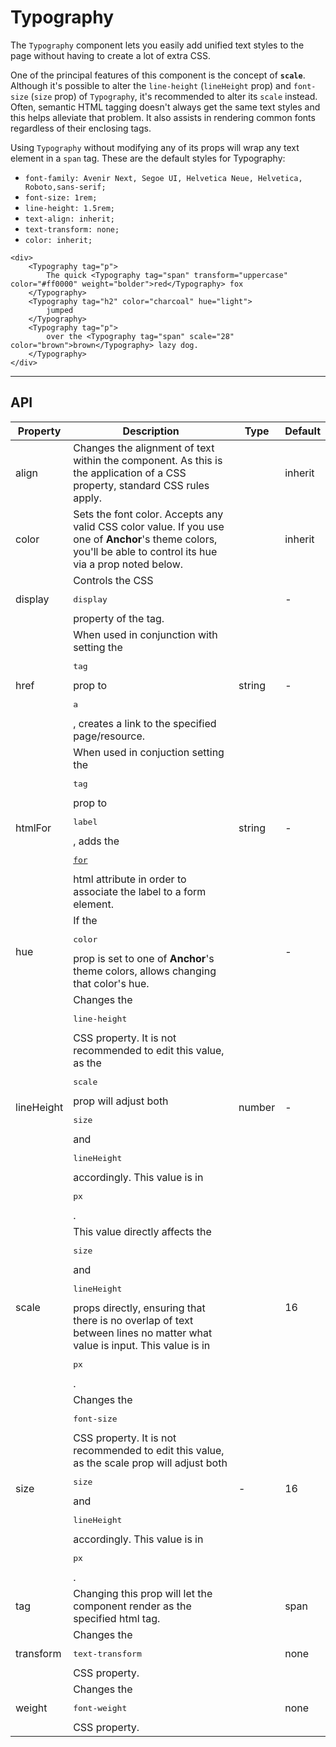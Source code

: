 
# Typography

The `Typography` component lets you easily add unified text styles to the page without having to create
a lot of extra CSS.

One of the principal features of this component is the concept of **`scale`**.
Although it's possible to alter the `line-height` (`lineHeight` prop) and `font-size` (`size` prop)
of `Typography`, it's recommended to alter its `scale` instead. Often, semantic HTML tagging
doesn't always get the same text styles and this helps alleviate that problem. It also assists in
rendering common fonts regardless of their enclosing tags.

Using `Typography` without modifying any of its props will wrap any text element in a `span` tag.
These are the default styles for Typography:

* `font-family: Avenir Next, Segoe UI, Helvetica Neue, Helvetica, Roboto,sans-serif;`
* `font-size: 1rem;`
* `line-height: 1.5rem;`
* `text-align: inherit;`
* `text-transform: none;`
* `color: inherit;`

```tsx live
<div>
    <Typography tag="p">
        The quick <Typography tag="span" transform="uppercase" color="#ff0000" weight="bolder">red</Typography> fox
    </Typography>
    <Typography tag="h2" color="charcoal" hue="light">
        jumped
    </Typography>
    <Typography tag="p">
        over the <Typography tag="span" scale="28" color="brown">brown</Typography> lazy dog.
    </Typography>
</div>
```

---

## API

<table>
    <thead>
        <tr>
            <th>Property</th>
            <th>Description</th>
            <th>Type</th>
            <th>Default</th>
        </tr>
    </thead>
    <tbody>
        <tr>
            <td>align</td>
            <td>
                Changes the alignment of text within the component.
                As this is the application of a CSS property, standard CSS rules apply.
            </td>
            <td>
                <FormatTypes types={['center', 'left', 'right', 'inherit', 'justify']} />
            </td>
            <td>inherit</td>
        </tr>
        <tr>
            <td>color</td>
            <td>
                Sets the font color. Accepts any valid CSS color value. If
                you use one of <strong>Anchor</strong>'s <Link to="/theme">theme</Link> colors,
                you'll be able to control its hue via a prop noted below.
            </td>
            <td><FormatTypes types={['string', 'rgb', 'rgba']} noInterpret /></td>
            <td>inherit</td>
        </tr>
        <tr>
            <td>display</td>
            <td>
                Controls the CSS <pre>display</pre> property of the tag.
            </td>
            <td>
                <FormatTypes types={['inline', 'block', 'contents', 'flex', 'grid', 'inline-block',
                    'inline-flex', 'inline-grid', 'inline-table', 'list-item', 'run-in', 'table',
                    'table-caption', 'table-column-group', 'table-header-group',
                    'table-footer-group', 'table-row-group', 'table-cell', 'table-column',
                    'table-row', 'none', 'initial', 'inherit']}
                />
            </td>
            <td>-</td>
        </tr>
        <tr>
            <td>href</td>
            <td>
                When used in conjunction with setting the <pre>tag</pre> prop to <pre>a</pre>,
                creates a link to the specified page/resource.
            </td>
            <td>
                string
            </td>
            <td>-</td>
        </tr>
        <tr>
            <td>htmlFor</td>
            <td>
                When used in conjuction setting the <pre>tag</pre> prop to <pre>label</pre>, adds
                the <pre><a href="https://www.w3schools.com/tags/att_for.asp" target="_blank">for</a></pre> html
                attribute in order to associate the label to a form element.
            </td>
            <td>
                string
            </td>
            <td>-</td>
        </tr>
        <tr>
            <td>hue</td>
            <td>
                If the <pre>color</pre> prop is set to one of <strong>Anchor</strong>'s <Link to="/theme">theme</Link> colors,
                allows changing that color's hue.
            </td>
            <td>
                <FormatTypes types={['light', 'base', 'dark']} />
            </td>
            <td>-</td>
        </tr>
        <tr>
            <td>lineHeight</td>
            <td>
                Changes the <pre>line-height</pre> CSS property. It is not recommended to edit this
                value, as the <pre>scale</pre> prop will adjust both <pre>size</pre> and <pre>lineHeight</pre> accordingly.
                This value is in <pre>px</pre>.
            </td>
            <td>
                number
            </td>
            <td>-</td>
        </tr>
        <tr>
            <td>scale</td>
            <td>
                This value directly affects the <pre>size</pre> and <pre>lineHeight</pre> props
                directly, ensuring that there is no overlap of text between lines no matter what
                value is input. This value is in <pre>px</pre>.
            </td>
            <td>
                <FormatTypes types={[62 , 52 , 44 , 36 , 32 , 28 , 24 , 20 , 18 , 16 , 14 , 12]} />
            </td>
            <td>16</td>
        </tr>
        <tr>
            <td>size</td>
            <td>
                Changes the <pre>font-size</pre> CSS property. It is not recommended to edit this
                value, as the scale prop will adjust both <pre>size</pre> and <pre>lineHeight</pre> accordingly.
                This value is in <pre>px</pre>.
            </td>
            <td>
                -
            </td>
            <td>16</td>
        </tr>
        <tr>
            <td>tag</td>
            <td>
                Changing this prop will let the component render as the specified html tag.
            </td>
            <td>
                <FormatTypes types={['a', 'p', 'span', 'h1', 'h2', 'h3', 'h4', 'h5',
                    'h6', 'blockquote', 'address', 'code', 'label', 'pre']}
                />
            </td>
            <td>span</td>
        </tr>
        <tr>
            <td>transform</td>
            <td>
                Changes the <pre>text-transform</pre> CSS property.
            </td>
            <td>
                <FormatTypes types={['none', 'capitalize', 'uppercase', 'lowercase',
                    'initial', 'inherit']}
                />
            </td>
            <td>none</td>
        </tr>
        <tr>
            <td>weight</td>
            <td>
                Changes the <pre>font-weight</pre> CSS property.
            </td>
            <td>
                <FormatTypes types={[
                    'normal' , 'bold' , 'bolder' , 'lighter' , '100' , '200' , '300' ,
                    '400' , '500' , '600' , '700' , '800' , '900' , 'initial' , 'inherit'
                ]} />
            </td>
            <td>none</td>
        </tr>
    </tbody>
</table>
